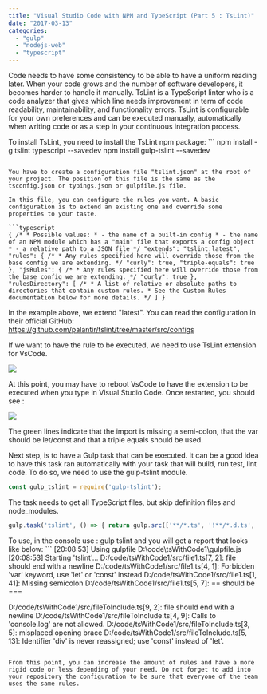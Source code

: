 ```yaml
---
title: "Visual Studio Code with NPM and TypeScript (Part 5 : TsLint)"
date: "2017-03-13"
categories: 
  - "gulp"
  - "nodejs-web"
  - "typescript"
---
```


Code needs to have some consistency to be able to have a uniform reading later. When your code grows and the number of software developers, it becomes harder to handle it manually. TsLint is a TypeScript linter who is a code analyzer that gives which line needs improvement in term of code readability, maintainability, and functionality errors. TsLint is configurable for your own preferences and can be executed manually, automatically when writing code or as a step in your continuous integration process.

To install TsLint, you need to install the TsLint npm package: ``` 
 npm install -g tslint typescript --savedev npm install gulp-tslint --savedev 
``` 

You have to create a configuration file "tslint.json" at the root of your project. The position of this file is the same as the tsconfig.json or typings.json or gulpfile.js file.

In this file, you can configure the rules you want. A basic configuration is to extend an existing one and override some properties to your taste.

```typescript
{ /* * Possible values: * - the name of a built-in config * - the name of an NPM module which has a "main" file that exports a config object * - a relative path to a JSON file */ "extends": "tslint:latest", "rules": { /* * Any rules specified here will override those from the base config we are extending. */ "curly": true, "triple-equals": true }, "jsRules": { /* * Any rules specified here will override those from the base config we are extending. */ "curly": true }, "rulesDirectory": [ /* * A list of relative or absolute paths to directories that contain custom rules. * See the Custom Rules documentation below for more details. */ ] } 
``` 


In the example above, we extend "latest". You can read the configuration in their official GitHub: https://github.com/palantir/tslint/tree/master/src/configs

If we want to have the rule to be executed, we need to use TsLint extension for VsCode.

![](images/tslint.png)

At this point, you may have to reboot VsCode to have the extension to be executed when you type in Visual Studio Code. Once restarted, you should see :

![](images/ThreeTsLintError.png)

The green lines indicate that the import is missing a semi-colon, that the var should be let/const and that a triple equals should be used.

Next step, is to have a Gulp task that can be executed. It can be a good idea to have this task ran automatically with your task that will build, run test, lint code. To do so, we need to use the gulp-tslint module.

```typescript
const gulp_tslint = require('gulp-tslint'); 
``` 


The task needs to get all TypeScript files, but skip definition files and node_modules.

```typescript
gulp.task('tslint', () => { return gulp.src(['**/*.ts', '!**/*.d.ts', '!node_modules/**']) .pipe(gulp_tslint()) .pipe(gulp_tslint.report()); }); 
``` 


To use, in the console use : gulp tslint and you will get a report that looks like below: ``` 
 [20:08:53] Using gulpfile D:\\code\\tsWithCode1\\gulpfile.js [20:08:53] Starting 'tslint'... D:/code/tsWithCode1/src/file1.ts[7, 2]: file should end with a newline D:/code/tsWithCode1/src/file1.ts[4, 1]: Forbidden 'var' keyword, use 'let' or 'const' instead D:/code/tsWithCode1/src/file1.ts[1, 41]: Missing semicolon D:/code/tsWithCode1/src/file1.ts[5, 7]: == should be ===

D:/code/tsWithCode1/src/fileToInclude.ts[9, 2]: file should end with a newline D:/code/tsWithCode1/src/fileToInclude.ts[4, 9]: Calls to 'console.log' are not allowed. D:/code/tsWithCode1/src/fileToInclude.ts[3, 5]: misplaced opening brace D:/code/tsWithCode1/src/fileToInclude.ts[5, 13]: Identifier 'div' is never reassigned; use 'const' instead of 'let'. 
``` 

From this point, you can increase the amount of rules and have a more rigid code or less depending of your need. Do not forget to add into your repository the configuration to be sure that everyone of the team uses the same rules.
